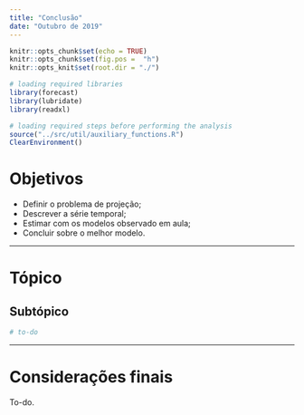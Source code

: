 ```yaml
---
title: "Conclusão"
date: "Outubro de 2019"
---
```


```r
knitr::opts_chunk$set(echo = TRUE)
knitr::opts_chunk$set(fig.pos =  "h")
knitr::opts_knit$set(root.dir = "./")

# loading required libraries
library(forecast)
library(lubridate)
library(readxl)
```

```r
# loading required steps before performing the analysis
source("../src/util/auxiliary_functions.R")
ClearEnvironment()
```

# Objetivos

- Definir o problema de projeção;
- Descrever a série temporal;
- Estimar com os modelos observado em aula;
- Concluir sobre o melhor modelo.

*******************************************************************************

# Tópico

## Subtópico

```r
# to-do
```

*******************************************************************************

# Considerações finais

To-do.